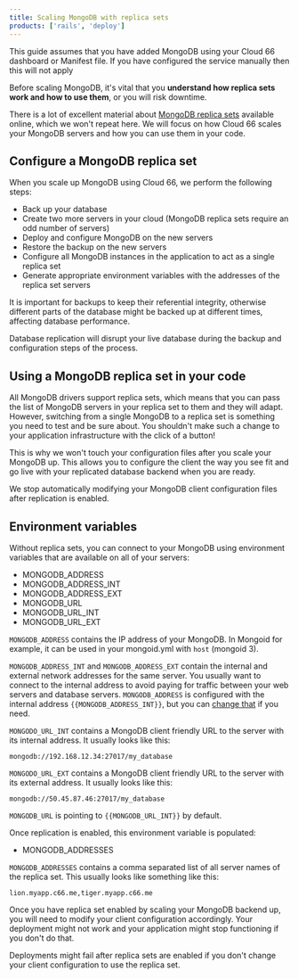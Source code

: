 ```yaml
---
title: Scaling MongoDB with replica sets
products: ['rails', 'deploy']
---
```


<Callout type="info" title="This guide does not apply to manual instances">
 This guide assumes that you have added MongoDB using your Cloud 66 dashboard or Manifest file. If you have configured the service manually then this will not apply 
</Callout>

Before scaling MongoDB, it's vital that you **understand how replica sets work and how to use them**, or you will risk downtime.

There is a lot of excellent material about [MongoDB replica sets](https://docs.mongodb.org/manual/replication/) available online, which we won't repeat here. We will focus on how Cloud 66 scales your MongoDB servers and how you can use them in your code.

## Configure a MongoDB replica set

When you scale up MongoDB using Cloud 66, we perform the following steps:

- Back up your database
- Create two more servers in your cloud (MongoDB replica sets require an odd number of servers)
- Deploy and configure MongoDB on the new servers
- Restore the backup on the new servers
- Configure all MongoDB instances in the application to act as a single replica set
- Generate appropriate environment variables with the addresses of the replica set servers

It is important for backups to keep their referential integrity, otherwise different parts of the database might be backed up at different times, affecting database performance.

<Callout type="warning" title="Enabling replication will disrupt live databases">
 Database replication will disrupt your live database during the backup and configuration steps of the process. 
</Callout>

## Using a MongoDB replica set in your code

All MongoDB drivers support replica sets, which means that you can pass the list of MongoDB servers in your replica set to them and they will adapt. However, switching from a single MongoDB to a replica set is something you need to test and be sure about. You shouldn't make such a change to your application infrastructure with the click of a button!

This is why we won't touch your configuration files after you scale your MongoDB up. This allows you to configure the client the way you see fit and go live with your replicated database backend when you are ready.

<Callout type="info" title="Configuration is no longer automated">
 We stop automatically modifying your MongoDB client configuration files after replication is enabled. 
</Callout>

## Environment variables

Without replica sets, you can connect to your MongoDB using environment variables that are available on all of your servers:

* MONGODB\_ADDRESS
* MONGODB\_ADDRESS\_INT
* MONGODB\_ADDRESS\_EXT
* MONGODB\_URL
* MONGODB\_URL\_INT
* MONGODB\_URL\_EXT

`MONGODB_ADDRESS` contains the IP address of your MongoDB. In Mongoid for example, it can be used in your mongoid.yml with `host` (mongoid 
 3).

`MONGODB_ADDRESS_INT` and `MONGODB_ADDRESS_EXT` contain the internal and external network addresses for the same server. You usually want to connect to the internal address to avoid paying for traffic between your web servers and database servers. `MONGODB_ADDRESS` is configured with the internal address `{{MONGODB_ADDRESS_INT}}`, but you can [change that](/docs/build-and-config/env-vars) if you need.

`MONGODO_URL_INT` contains a MongoDB client friendly URL to the server with its internal address. It usually looks like this:

```shell
mongodb://192.168.12.34:27017/my_database
```

`MONGODO_URL_EXT` contains a MongoDB client friendly URL to the server with its external address. It usually looks like this:

```shell
mongodb://50.45.87.46:27017/my_database
```

`MONGODB_URL` is pointing to  `{{MONGODB_URL_INT}}` by default.

Once replication is enabled, this environment variable is populated:

* MONGODB\_ADDRESSES

`MONGODB_ADDRESSES` contains a comma separated list of all server names of the replica set. This usually looks like something like this:

```shell
lion.myapp.c66.me,tiger.myapp.c66.me
```

Once you have replica set enabled by scaling your MongoDB backend up, you will need to modify your client configuration accordingly. Your deployment might not work and your application might stop functioning if you don't do that.

<Callout type="info" title="Check your client config before deploying">
 Deployments might fail after replica sets are enabled if you don't change your client configuration to use the replica set. 
</Callout>

